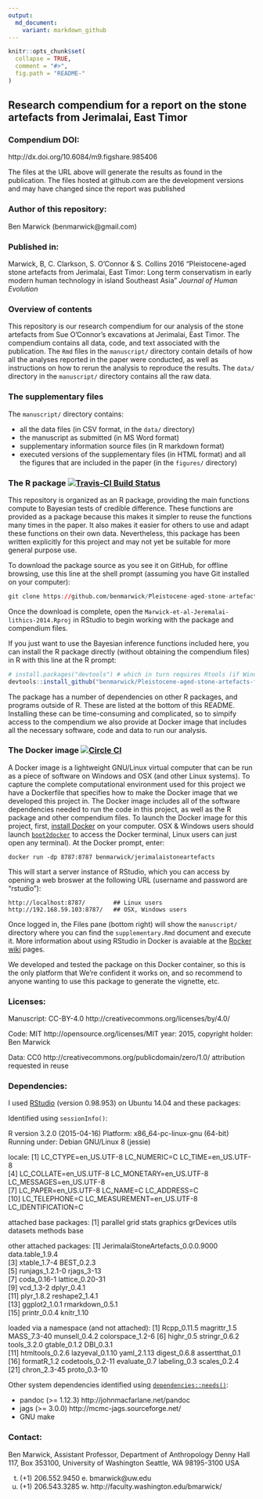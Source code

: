 ```yaml
---
output:
  md_document:
    variant: markdown_github
---
```


<!-- README.md is generated from README.Rmd. Please edit that file -->

```r
knitr::opts_chunk$set(
  collapse = TRUE,
  comment = "#>",
  fig.path = "README-"
)
```
## Research compendium for a report on the stone artefacts from Jerimalai, East Timor

### Compendium DOI: 
 
http://dx.doi.org/10.6084/m9.figshare.985406

The files at the URL above will generate the results as found in the publication. The files hosted at github.com are the development versions and may have changed since the report was published

### Author of this repository:

Ben Marwick (benmarwick@gmail.com)

### Published in: 

Marwick, B, C. Clarkson, S. O'Connor & S. Collins 2016 "Pleistocene-aged stone artefacts from Jerimalai, East Timor: Long term conservatism in early modern human technology in island Southeast Asia" _Journal of Human Evolution_ 

### Overview of contents

This repository is our research compendium for our analysis of the stone artefacts from Sue O'Connor's excavations at Jerimalai, East Timor. The compendium contains all data, code, and text associated with the publication. The `Rmd` files in the `manuscript/` directory contain details of how all the analyses reported in the paper were conducted, as well as instructions on how to rerun the analysis to reproduce the results. The `data/` directory in the `manuscript/` directory contains all the raw data. 

### The supplementary files

The `manuscript/` directory contains:

- all the data files (in CSV format, in the `data/` directory)    
- the manuscript as submitted (in MS Word format)    
- supplementary information source files (in R markdown format)
- executed versions of the supplementary files (in HTML format) and all the figures that are included in the paper (in the `figures/` directory)

### The R package [![Travis-CI Build Status](https://travis-ci.org/benmarwick/Pleistocene-aged-stone-artefacts-from-Jerimalai--East-Timor.png?branch=master)](https://travis-ci.org/benmarwick/Pleistocene-aged-stone-artefacts-from-Jerimalai--East-Timor)

This repository is organized as an R package, providing the main functions compute to Bayesian tests of credible difference. These functions are provided as a package because this makes it simpler to reuse the functions many times in the paper. It also makes it easier for others to use and adapt these functions on their own data. Nevertheless, this package has been written explicitly for this project and may not yet be suitable for more general purpose use. 

To download the package source as you see it on GitHub, for offline browsing, use this line at the shell prompt (assuming you have Git installed on your computer):

```r
git clone https://github.com/benmarwick/Pleistocene-aged-stone-artefacts-from-Jerimalai--East-Timor.git
```

Once the download is complete, open the `Marwick-et-al-Jeremalai-lithics-2014.Rproj` in RStudio to begin working with the package and compendium files. 

If you just want to use the Bayesian inference functions included here, you can install the R package directly (without obtaining the compendium files) in R with this line at the R prompt:

```r
# install.packages("devtools") # which in turn requires Rtools (if Windows) or Xcode (if OSX)
devtools::install_github("benmarwick/Pleistocene-aged-stone-artefacts-from-Jerimalai--East-Timor")
```

The package has a number of dependencies on other R packages, and programs outside of R. These are listed at the bottom of this README. Installing these can be time-consuming and complicated, so to simpify access to the compendium we also provide at Docker image that includes all the necessary software, code and data to run our analysis. 

### The Docker image [![Circle CI](https://circleci.com/gh/benmarwick/Pleistocene-aged-stone-artefacts-from-Jerimalai--East-Timor.svg?style=shield&circle-token=:circle-token)](https://circleci.com/gh/benmarwick/Pleistocene-aged-stone-artefacts-from-Jerimalai--East-Timor)

A Docker image is a lightweight GNU/Linux virtual computer that can be run as a piece of software on Windows and OSX (and other Linux systems). To capture the complete computational environment used for this project we have a Dockerfile that specifies how to make the Docker image that we developed this project in. The Docker image includes all of the software dependencies needed to run the code in this project, as well as the R package and other compendium files. To launch the Docker image for this project, first, [install Docker](https://docs.docker.com/installation/) on your computer. OSX & Windows users should launch [`boot2docker`](http://boot2docker.io/) to access the Docker terminal, Linux users can just open any terminal). At the Docker prompt, enter:

    docker run -dp 8787:8787 benmarwick/jerimalaistoneartefacts

This will start a server instance of RStudio, which you can access by opening a web broswer at the following URL (username and password are "rstudio"):

    http://localhost:8787/        ## Linux users
    http://192.168.59.103:8787/   ## OSX, Windows users

Once logged in, the Files pane (bottom right) will show the `manuscript/` directory where you can find the `supplementary.Rmd` document and execute it. More information about using RStudio in Docker is avaiable at the [Rocker](https://github.com/rocker-org) [wiki](https://github.com/rocker-org/rocker/wiki/Using-the-RStudio-image) pages.
 
We developed and tested the package on this Docker container, so this is the only platform that We're confident it works on, and so recommend to anyone wanting to use this package to generate the vignette, etc. 


### Licenses:

Manuscript:  CC-BY-4.0 http://creativecommons.org/licenses/by/4.0/

Code: MIT http://opensource.org/licenses/MIT year: 2015, copyright holder: Ben Marwick

Data: CC0 http://creativecommons.org/publicdomain/zero/1.0/ attribution requested in reuse

### Dependencies:

I used [RStudio](http://www.rstudio.com/products/rstudio/) (version 0.98.953) on Ubuntu 14.04 and these packages:

Identified using `sessionInfo()`:

R version 3.2.0 (2015-04-16)
Platform: x86_64-pc-linux-gnu (64-bit)
Running under: Debian GNU/Linux 8 (jessie)

locale:
 [1] LC_CTYPE=en_US.UTF-8       LC_NUMERIC=C               LC_TIME=en_US.UTF-8       
 [4] LC_COLLATE=en_US.UTF-8     LC_MONETARY=en_US.UTF-8    LC_MESSAGES=en_US.UTF-8   
 [7] LC_PAPER=en_US.UTF-8       LC_NAME=C                  LC_ADDRESS=C              
[10] LC_TELEPHONE=C             LC_MEASUREMENT=en_US.UTF-8 LC_IDENTIFICATION=C       

attached base packages:
[1] parallel  grid      stats     graphics  grDevices utils     datasets  methods   base     

other attached packages:
 [1] JerimalaiStoneArtefacts_0.0.0.9000 data.table_1.9.4                  
 [3] xtable_1.7-4                       BEST_0.2.3                        
 [5] runjags_1.2.1-0                    rjags_3-13                        
 [7] coda_0.16-1                        lattice_0.20-31                   
 [9] vcd_1.3-2                          dplyr_0.4.1                       
[11] plyr_1.8.2                         reshape2_1.4.1                    
[13] ggplot2_1.0.1                      rmarkdown_0.5.1                   
[15] printr_0.0.4                       knitr_1.10                        

loaded via a namespace (and not attached):
 [1] Rcpp_0.11.5      magrittr_1.5     MASS_7.3-40      munsell_0.4.2    colorspace_1.2-6
 [6] highr_0.5        stringr_0.6.2    tools_3.2.0      gtable_0.1.2     DBI_0.3.1       
[11] htmltools_0.2.6  lazyeval_0.1.10  yaml_2.1.13      digest_0.6.8     assertthat_0.1  
[16] formatR_1.2      codetools_0.2-11 evaluate_0.7     labeling_0.3     scales_0.2.4    
[21] chron_2.3-45     proto_0.3-10 

Other system dependencies identified using [`dependencies::needs()`](https://github.com/ropensci/dependencies): 

- pandoc (>= 1.12.3) http://johnmacfarlane.net/pandoc
- jags (>= 3.0.0) http://mcmc-jags.sourceforge.net/
- GNU make

### Contact: 

Ben Marwick, Assistant Professor, Department of Anthropology
Denny Hall 117, Box 353100, University of Washington
Seattle, WA 98195-3100 USA

t. (+1) 206.552.9450   e. bmarwick@uw.edu
f. (+1) 206.543.3285   w. http://faculty.washington.edu/bmarwick/ 